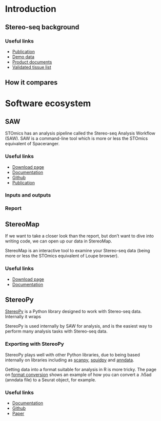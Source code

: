 
# Introduction

## Stereo-seq background 

### Useful links

- [Publication](https://doi.org/10.1016/j.cell.2022.04.003)
- [Demo data](https://en.stomics.tech/resources/demo-data/list.html)
- [Product documents](https://en.stomics.tech/resources/documents/list.html)
- [Validated tissue list](https://en.stomics.tech/resource/stomics-validated-tissue-list?lang=en)

## How it compares



# Software ecosystem 

## SAW

STOmics has an analysis pipeline called the Stereo-seq Analysis Workflow (SAW).
SAW is a command-line tool which is more or less the STOmics equivalent of Spaceranger.

### Useful links

- [Download page](https://en.stomics.tech/products/stomics-software/stomics-offline-software/list.html)
- [Documentation](https://stereotoolss-organization.gitbook.io/saw-user-manual-v8.1)
- [Github](https://github.com/STOmics/SAW)
- [Publication](https://doi.org/10.46471/gigabyte.111)

### Inputs and outputs



### Report



## StereoMap

If we want to take a closer look than the report, but don't want to dive into
writing code, we can open up our data in StereoMap.

StereoMap is an interactive tool to examine your Stereo-seq data (being more or
less the STOmics equivalent of Loupe browser).

### Useful links

- [Download page](https://en.stomics.tech/products/stomics-software/stomics-offline-software/list.html)
- [Documentation](https://stereotoolss-organization.gitbook.io/stereomap-user-manual-v4.1)


## StereoPy

[StereoPy](https://stereopy.readthedocs.io/en/latest/) is a Python library 
designed to work with Stereo-seq data. Internally it wraps 

StereoPy is used internally by SAW for analysis, and is the easiest way to perform
many analysis tasks with Stereo-seq data.

### Exporting with StereoPy

StereoPy plays well with other Python libraries, due to being based internally
on libraries including as [scanpy](https://scanpy.readthedocs.io/en/stable/), 
[squidpy](https://squidpy.readthedocs.io/en/stable/) and 
[anndata](https://anndata.readthedocs.io/en/stable/).

Getting data into a format suitable for analysis in R is more tricky.
The page on [format conversion](https://stereopy.readthedocs.io/en/latest/Tutorials/Format_Conversion.html)
shows an example of how you can convert a .h5ad (anndata file) to a Seurat object,
for example.

### Useful links

- [Documentation](https://stereopy.readthedocs.io/en/latest/)
- [Github](https://github.com/STOmics/stereopy)
- [Paper](https://www.biorxiv.org/content/10.1101/2023.12.04.569485v1)
